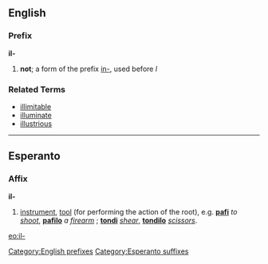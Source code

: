 ==English==

===Prefix===
'''il-'''

# '''not'''; a form of the prefix [[in-]], used before ''l''

===Related Terms===
*[[illimitable]]
*[[illuminate]]
*[[illustrious]]

[[Category:English prefixes]]

----
==Esperanto==
===Affix===
'''il-'''
# [[instrument]], [[tool]] (for performing the action of the root), e.g. '''[[pafi]]''' ''to [[shoot]]'', '''[[pafilo]]''' ''a [[firearm]]'' ; '''[[tondi]]''' ''[[shear]]'', '''[[tondilo]]''' ''[[scissors]]''.

[[Category:Esperanto suffixes]]
{{Universala Vortaro}}
[[eo:il-]]